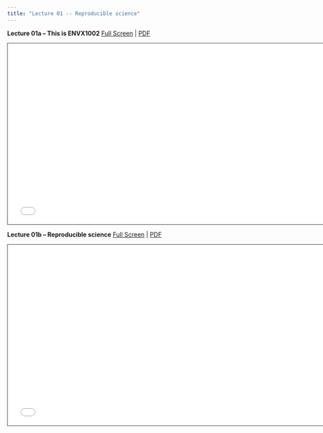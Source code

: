 ```yaml
---
title: "Lecture 01 -- Reproducible science"
---
```


**Lecture 01a -- This is ENVX1002** [Full Screen](lecture-01a.qmd) | [PDF](lecture-01a.pdf) 

```{=html}
<iframe class="slide-deck" src="lecture-01a.html" height="420" width="747" style="border: 1px solid #2e3846;"></iframe>
```

**Lecture 01b -- Reproducible science** [Full Screen](lecture-01b.qmd) | [PDF](lecture-01b.pdf) 

```{=html}
<iframe class="slide-deck" src="lecture-01b.html" height="420" width="747" style="border: 1px solid #2e3846;"></iframe>
```